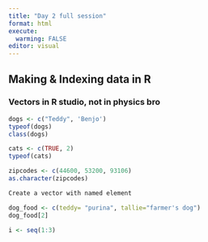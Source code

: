 ```yaml
---
title: "Day 2 full session"
format: html
execute: 
  warming: FALSE 
editor: visual
---
```


## Making & Indexing data in R

### Vectors in R studio, not in physics bro

```r
dogs <- c("Teddy", 'Benjo')
typeof(dogs)
class(dogs)
```

```r
cats <- c(TRUE, 2)
typeof(cats)
```

```r
zipcodes <- c(44600, 53200, 93106)
as.character(zipcodes)
```

```r
Create a vector with named element

```

```r
dog_food <- c(teddy= "purina", tallie="farmer's dog")
dog_food[2]
```

```r
i <- seq(1:3)

```
